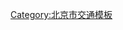 {{Navbox
| name = 京通石道
|title = [[京通石道|原京通土路、石道]]
|listclass=hlist

|titlestyle = background:#e0cec0; 
|groupstyle = background:#e0cec0; 

| group1 = 道路
| list1  = 
* [[朝阳门外大街]]
* [[朝阳路 (北京)|朝阳路]]
* [[八里桥南街]]
* [[西关大街 (北京市通州区)|西关大街]]
* [[中山大街]]
* [[西大街 (北京市通州区)|西大街]]
* [[东大街 (北京市通州区)|东大街]]
| group2 = 桥梁
| list2  = 
* [[东大桥]]
* [[八里桥|永通桥]]
* [[吾党橋]]
* [[通利橋 (順天府通州)|通利橋]]
| group3 = 城门、粮仓、港口
| list3  = 
* [[朝阳门 (北京)|朝阳门]]
* [[通州西门]]
* [[通州舊城西門]]
* [[通州東門]]
* [[大運西倉]]
* [[大運中倉]]
* [[石壩]]
* [[土壩]]
|below =京通石道覆盖地铁和公共交通线路：[[北京地铁22号线]]、[[北京快速公交2号线]]、[[北京公交615路]]、[[北京公交690路]]
}}
<noinclude>
[[Category:北京市交通模板]]
</noinclude>